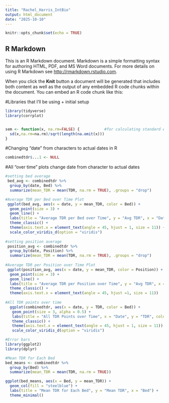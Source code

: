 ```yaml
---
title: "Rachel_Harris_IntBio"
output: html_document
date: "2025-10-10"
---
```


```r
knitr::opts_chunk$set(echo = TRUE)
```

## R Markdown

This is an R Markdown document. Markdown is a simple formatting syntax for authoring HTML, PDF, and MS Word documents. For more details on using R Markdown see <http://rmarkdown.rstudio.com>.

When you click the **Knit** button a document will be generated that includes both content as well as the output of any embedded R code chunks within the document. You can embed an R code chunk like this:


#Libraries that I'll be using + initial setup
```r
library(tidyverse)
library(corrplot)


sem <- function(x, na.rm=FALSE) {           #for calculating standard error
  sd(x,na.rm=na.rm)/sqrt(length(na.omit(x)))
}
```

#Changing "date" from characters to actual dates in R

```r
combinedtdr$...1 <- NULL

```

#All "over time" plots change date from character to actual dates
```r
#setting bed average
 bed_avg <- combinedtdr %>% 
  group_by(date, Bed) %>% 
  summarize(mean_TDR = mean(TDR, na.rm = TRUE), .groups = "drop")

#Average TDR per Bed over Time Plot
 ggplot(bed_avg, aes(x = date, y = mean_TDR, color = Bed)) +
  geom_point(size = 3) +
  geom_line() +
  labs(title = "Average TDR per Bed over Time", y = "Avg TDR", x = "Date") +
  theme_classic() +
  theme(axis.text.x = element_text(angle = 45, hjust = 1, size = 11)) +
  scale_color_viridis_d(option = "viridis")
 
#setting position average
 position_avg <- combinedtdr %>% 
  group_by(date, Position) %>% 
  summarize(mean_TDR = mean(TDR, na.rm = TRUE), .groups = "drop")
 
#Average TDR per Position over Time Plot
 ggplot(position_avg, aes(x = date, y = mean_TDR, color = Position)) +
  geom_point(size = 3) +
  geom_line() +
  labs(title = "Average TDR per Position over Time", y = "Avg TDR", x = "Date") +
  theme_classic() +
  theme(axis.text.x = element_text(angle = 45, hjust =1, size = 11))
 
#All TDR points over time
  ggplot(combinedtdr, aes(x = date, y = TDR, color = Bed)) +
   geom_point(size = 3, alpha = 0.5) +
   labs(title = "All TDR Points over Time", x = "Date", y = "TDR", color = "Bed") +
   theme_classic() +
   theme(axis.text.x = element_text(angle = 45, hjust = 1, size = 11)) +
   scale_color_viridis_d(option = "viridis")
```








```r
#Error bars
library(ggplot2)
library(dplyr)

#Mean TDR for Each Bed
bed_means <- combinedtdr %>% 
  group_by(Bed) %>% 
  summarize(mean_TDR = mean(TDR, na.rm = TRUE))

ggplot(bed_means, aes(x = Bed, y = mean_TDR)) +
  geom_col(fill = "steelblue") +
  labs(title = "Mean TDR for Each Bed", y = "Mean TDR", x = "Bed") +
  theme_minimal()


 
```

